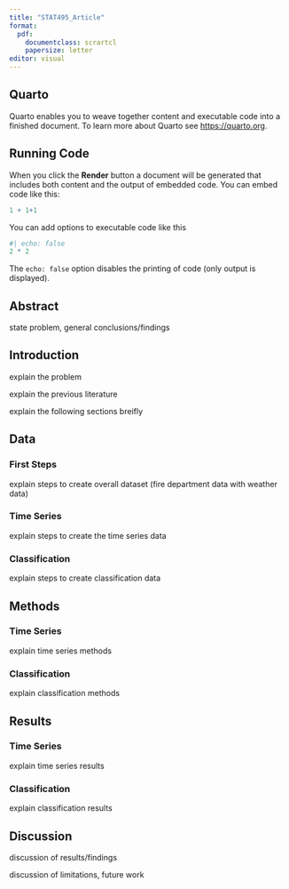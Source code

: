 ```yaml
---
title: "STAT495_Article"
format: 
  pdf:
    documentclass: scrartcl
    papersize: letter
editor: visual
---
```


## Quarto

Quarto enables you to weave together content and executable code into a finished document. To learn more about Quarto see <https://quarto.org>.

## Running Code

When you click the **Render** button a document will be generated that includes both content and the output of embedded code. You can embed code like this:

```r
1 + 1+1
```

You can add options to executable code like this

```r
#| echo: false
2 * 2
```

The `echo: false` option disables the printing of code (only output is displayed).

## **Abstract**

state problem, general conclusions/findings

## **Introduction**

explain the problem

explain the previous literature

explain the following sections breifly

## **Data**

### First Steps

explain steps to create overall dataset (fire department data with weather data)

### Time Series

explain steps to create the time series data

### Classification

explain steps to create classification data

## **Methods**

### Time Series

explain time series methods

### Classification

explain classification methods

## **Results**

### Time Series

explain time series results

### Classification

explain classification results

## **Discussion**

discussion of results/findings

discussion of limitations, future work
